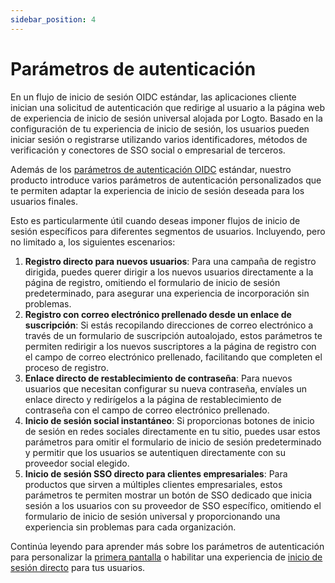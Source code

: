 ```yaml
---
sidebar_position: 4
---
```


# Parámetros de autenticación

En un flujo de inicio de sesión OIDC estándar, las aplicaciones cliente inician una solicitud de autenticación que redirige al usuario a la página web de experiencia de inicio de sesión universal alojada por Logto. Basado en la configuración de tu experiencia de inicio de sesión, los usuarios pueden iniciar sesión o registrarse utilizando varios identificadores, métodos de verificación y conectores de SSO social o empresarial de terceros.

Además de los [parámetros de autenticación OIDC](https://openid.net/specs/openid-connect-core-1_0.html#AuthRequest) estándar, nuestro producto introduce varios parámetros de autenticación personalizados que te permiten adaptar la experiencia de inicio de sesión deseada para los usuarios finales.

Esto es particularmente útil cuando deseas imponer flujos de inicio de sesión específicos para diferentes segmentos de usuarios. Incluyendo, pero no limitado a, los siguientes escenarios:

1. **Registro directo para nuevos usuarios**: Para una campaña de registro dirigida, puedes querer dirigir a los nuevos usuarios directamente a la página de registro, omitiendo el formulario de inicio de sesión predeterminado, para asegurar una experiencia de incorporación sin problemas.
2. **Registro con correo electrónico prellenado desde un enlace de suscripción**: Si estás recopilando direcciones de correo electrónico a través de un formulario de suscripción autoalojado, estos parámetros te permiten redirigir a los nuevos suscriptores a la página de registro con el campo de correo electrónico prellenado, facilitando que completen el proceso de registro.
3. **Enlace directo de restablecimiento de contraseña**: Para nuevos usuarios que necesitan configurar su nueva contraseña, envíales un enlace directo y redirígelos a la página de restablecimiento de contraseña con el campo de correo electrónico prellenado.
4. **Inicio de sesión social instantáneo**: Si proporcionas botones de inicio de sesión en redes sociales directamente en tu sitio, puedes usar estos parámetros para omitir el formulario de inicio de sesión predeterminado y permitir que los usuarios se autentiquen directamente con su proveedor social elegido.
5. **Inicio de sesión SSO directo para clientes empresariales**: Para productos que sirven a múltiples clientes empresariales, estos parámetros te permiten mostrar un botón de SSO dedicado que inicia sesión a los usuarios con su proveedor de SSO específico, omitiendo el formulario de inicio de sesión universal y proporcionando una experiencia sin problemas para cada organización.

Continúa leyendo para aprender más sobre los parámetros de autenticación para personalizar la [primera pantalla](/end-user-flows/authentication-parameters/first-screen) o habilitar una experiencia de [inicio de sesión directo](/end-user-flows/authentication-parameters/direct-sign-in) para tus usuarios.
